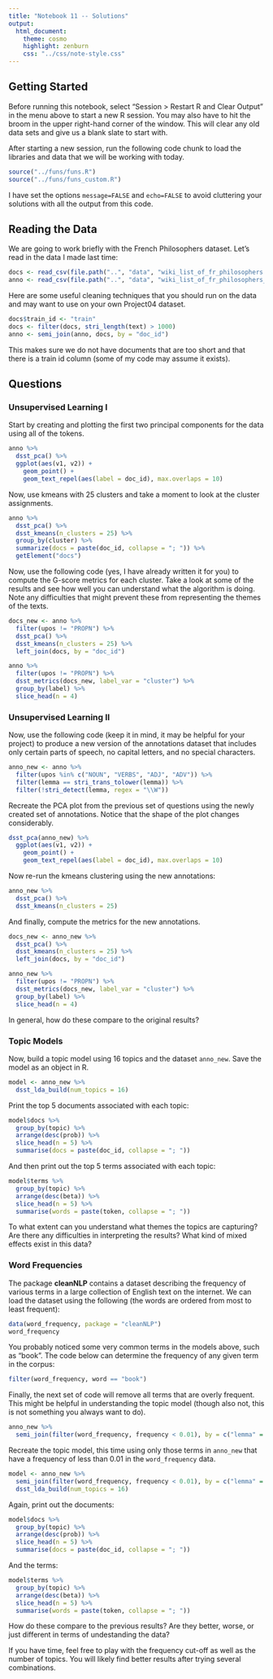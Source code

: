```yaml
---
title: "Notebook 11 -- Solutions"
output:
  html_document:
    theme: cosmo
    highlight: zenburn
    css: "../css/note-style.css"
---
```


## Getting Started

Before running this notebook, select "Session > Restart R and Clear Output" in
the menu above to start a new R session. You may also have to hit the broom in
the upper right-hand corner of the window. This will clear any old data sets and
give us a blank slate to start with.

After starting a new session, run the following code chunk to load the
libraries and data that we will be working with today.

```r
source("../funs/funs.R")
source("../funs/funs_custom.R")
```

I have set the options `message=FALSE` and `echo=FALSE` to avoid cluttering
your solutions with all the output from this code.

## Reading the Data

We are going to work briefly with the French Philosophers dataset. Let's read
in the data I made last time:

```r
docs <- read_csv(file.path("..", "data", "wiki_list_of_fr_philosophers.csv"))
anno <- read_csv(file.path("..", "data", "wiki_list_of_fr_philosophers_anno.csv.gz"))
```

Here are some useful cleaning techniques that you should run on the data and
may want to use on your own Project04 dataset.

```r
docs$train_id <- "train"
docs <- filter(docs, stri_length(text) > 1000)
anno <- semi_join(anno, docs, by = "doc_id")
```

This makes sure we do not have documents that are too short and that there is
a train id column (some of my code may assume it exists).

## Questions

### Unsupervised Learning I

Start by creating and plotting the first two principal components for the data
using all of the tokens.

```r
anno %>%
  dsst_pca() %>%
  ggplot(aes(v1, v2)) +
    geom_point() +
    geom_text_repel(aes(label = doc_id), max.overlaps = 10)
```

Now, use kmeans with 25 clusters and take a moment to look at the cluster
assignments.

```r
anno %>%
  dsst_pca() %>%
  dsst_kmeans(n_clusters = 25) %>%
  group_by(cluster) %>%
  summarize(docs = paste(doc_id, collapse = "; ")) %>%
  getElement("docs")
```

Now, use the following code (yes, I have already written it for you) to compute
the G-score metrics for each cluster. Take a look at some of the results and
see how well you can understand what the algorithm is doing. Note any
difficulties that might prevent these from representing the themes of the
texts.

```r
docs_new <- anno %>%
  filter(upos != "PROPN") %>%
  dsst_pca() %>%
  dsst_kmeans(n_clusters = 25) %>%
  left_join(docs, by = "doc_id")

anno %>%
  filter(upos != "PROPN") %>%
  dsst_metrics(docs_new, label_var = "cluster") %>%
  group_by(label) %>%
  slice_head(n = 4)
```

### Unsupervised Learning II

Now, use the following code (keep it in mind, it may be helpful for your
project) to produce a new version of the annotations dataset that includes only
certain parts of speech, no capital letters, and no special characters.

```r
anno_new <- anno %>%
  filter(upos %in% c("NOUN", "VERBS", "ADJ", "ADV")) %>%
  filter(lemma == stri_trans_tolower(lemma)) %>%
  filter(!stri_detect(lemma, regex = "\\W"))
```

Recreate the PCA plot from the previous set of questions using the newly created
set of annotations. Notice that the shape of the plot changes considerably.

```r
dsst_pca(anno_new) %>%
  ggplot(aes(v1, v2)) +
    geom_point() +
    geom_text_repel(aes(label = doc_id), max.overlaps = 10)
```

Now re-run the kmeans clustering using the new annotations:

```r
anno_new %>%
  dsst_pca() %>%
  dsst_kmeans(n_clusters = 25)
```

And finally, compute the metrics for the new annotations.

```r
docs_new <- anno_new %>%
  dsst_pca() %>%
  dsst_kmeans(n_clusters = 25) %>%
  left_join(docs, by = "doc_id")

anno_new %>%
  filter(upos != "PROPN") %>%
  dsst_metrics(docs_new, label_var = "cluster") %>%
  group_by(label) %>%
  slice_head(n = 4)
```

In general, how do these compare to the original results?

### Topic Models

Now, build a topic model using 16 topics and the dataset `anno_new`. Save the
model as an object in R.

```r
model <- anno_new %>%
  dsst_lda_build(num_topics = 16)
```

Print the top 5 documents associated with each topic:

```r
model$docs %>%
  group_by(topic) %>%
  arrange(desc(prob)) %>%
  slice_head(n = 5) %>%
  summarise(docs = paste(doc_id, collapse = "; "))
```

And then print out the top 5 terms associated with each topic:

```r
model$terms %>%
  group_by(topic) %>%
  arrange(desc(beta)) %>%
  slice_head(n = 5) %>%
  summarise(words = paste(token, collapse = "; "))
```

To what extent can you understand what themes the topics are capturing? Are
there any difficulties in interpreting the results? What kind of mixed effects
exist in this data?

### Word Frequencies

The package **cleanNLP** contains a dataset describing the frequency of
various terms in a large collection of English text on the internet. We can
load the dataset using the following (the words are ordered from most to
least frequent):

```r
data(word_frequency, package = "cleanNLP")
word_frequency
```

You probably noticed some very common terms in the models above, such as "book".
The code below can determine the frequency of any given term in the corpus:

```r
filter(word_frequency, word == "book")
```

Finally, the next set of code will remove all terms that are overly frequent.
This might be helpful in understanding the topic model (though also not, this
is not something you always want to do).

```r
anno_new %>%
  semi_join(filter(word_frequency, frequency < 0.01), by = c("lemma" = "word"))
```

Recreate the topic model, this time using only those terms in `anno_new` that
have a frequency of less than 0.01 in the `word_frequency` data.

```r
model <- anno_new %>%
  semi_join(filter(word_frequency, frequency < 0.01), by = c("lemma" = "word")) %>%
  dsst_lda_build(num_topics = 16)
```

Again, print out the documents:

```r
model$docs %>%
  group_by(topic) %>%
  arrange(desc(prob)) %>%
  slice_head(n = 5) %>%
  summarise(docs = paste(doc_id, collapse = "; "))
```

And the terms:

```r
model$terms %>%
  group_by(topic) %>%
  arrange(desc(beta)) %>%
  slice_head(n = 5) %>%
  summarise(words = paste(token, collapse = "; "))
```

How do these compare to the previous results? Are they better, worse, or just
different in terms of undestanding the data?

If you have time, feel free to play with the frequency cut-off as well as the
number of topics. You will likely find better results after trying several
combinations.
